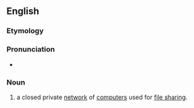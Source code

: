 ==English==

===Etymology===
{{compound|dark|net}}

===Pronunciation===
*{{audio|en-uk-darknet.ogg|Audio (UK)}}

===Noun===
{{wikipedia}}
{{en-noun}}

#{{context|network|computing}} a closed private [[network]] of [[computers]] used for [[file sharing]].